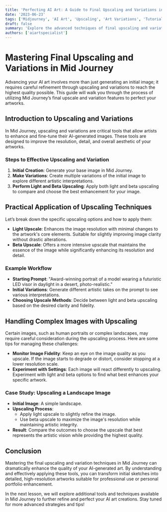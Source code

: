 ```yaml
---
title: 'Perfecting AI Art: A Guide to Final Upscaling and Variations in Mid Journey'
date: '2023-06-23'
tags: ['Midjourney', 'AI Art', 'Upscaling', 'Art Variations', 'Tutorial']
draft: false
summary: 'Explore the advanced techniques of final upscaling and variations in Mid Journey to enhance the quality and detail of your AI-generated artworks. Learn how to make strategic adjustments to achieve professional-level results.'
authors: ['aiartspecialist']
---
```


# Mastering Final Upscaling and Variations in Mid Journey

Advancing your AI art involves more than just generating an initial image; it requires careful refinement through upscaling and variations to reach the highest quality possible. This guide will walk you through the process of utilizing Mid Journey’s final upscale and variation features to perfect your artworks.

## Introduction to Upscaling and Variations

In Mid Journey, upscaling and variations are critical tools that allow artists to enhance and fine-tune their AI-generated images. These tools are designed to improve the resolution, detail, and overall aesthetic of your artworks.

### Steps to Effective Upscaling and Variation

1. **Initial Creation**: Generate your base image in Mid Journey.
2. **Make Variations**: Create multiple variations of the initial image to explore different artistic interpretations.
3. **Perform Light and Beta Upscaling**: Apply both light and beta upscaling to compare and choose the best enhancement for your image.

## Practical Application of Upscaling Techniques

Let’s break down the specific upscaling options and how to apply them:

- **Light Upscale**: Enhances the image resolution with minimal changes to the artwork's core elements. Suitable for slightly improving image clarity without drastic alterations.
- **Beta Upscale**: Offers a more intensive upscale that maintains the essence of the image while significantly enhancing its resolution and detail.

### Example Workflow

- **Starting Prompt**: "Award-winning portrait of a model wearing a futuristic LED visor in daylight in a desert, photo-realistic."
- **Initial Variations**: Generate different artistic takes on the prompt to see various interpretations.
- **Choosing Upscale Methods**: Decide between light and beta upscaling based on the desired clarity and fidelity.

## Handling Complex Images with Upscaling

Certain images, such as human portraits or complex landscapes, may require careful consideration during the upscaling process. Here are some tips for managing these challenges:

- **Monitor Image Fidelity**: Keep an eye on the image quality as you upscale. If the image starts to degrade or distort, consider stopping at a lower resolution scale.
- **Experiment with Settings**: Each image will react differently to upscaling. Experiment with light and beta options to find what best enhances your specific artwork.

### Case Study: Upscaling a Landscape Image

- **Initial Image**: A simple landscape.
- **Upscaling Process**:
    - Apply light upscale to slightly refine the image.
    - Use beta upscale to maximize the image's resolution while maintaining artistic integrity.
- **Result**: Compare the outcomes to choose the upscale that best represents the artistic vision while providing the highest quality.

## Conclusion

Mastering the final upscaling and variation techniques in Mid Journey can dramatically enhance the quality of your AI-generated art. By understanding and effectively applying these tools, you can transform initial sketches into detailed, high-resolution artworks suitable for professional use or personal portfolio enhancement.

In the next lesson, we will explore additional tools and techniques available in Mid Journey to further refine and perfect your AI art creations. Stay tuned for more advanced strategies and tips!

